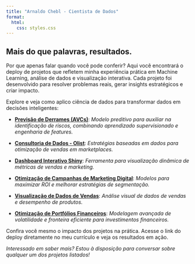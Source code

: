```yaml
---
title: "Arnaldo Chebl - Cientista de Dados"
format: 
  html:
    css: styles.css
---
```


## Mais do que palavras, resultados.

Por que apenas falar quando você pode conferir? Aqui você encontrará o deploy de projetos que refletem minha experiência prática em Machine Learning, análise de dados e visualização interativa. Cada projeto foi desenvolvido para resolver problemas reais, gerar insights estratégicos e criar impacto.

Explore e veja como aplico ciência de dados para transformar dados em decisões inteligentes:

- [**Previsão de Derrames (AVCs)**](https://arnaldochebl.github.io/previsao_de_avc/): *Modelo preditivo para auxiliar na identificação de riscos, combinando aprendizado supervisionado e engenharia de features.*
  
- [**Consultoria de Dados - Olist**](https://docs.google.com/presentation/d/14Xk74pP7uZvJl56eKhq4THSe53pHs4qp/edit#slide=id.p1): *Estratégias baseadas em dados para otimização de vendas em marketplaces.*
  
- [**Dashboard Interativo Shiny**](https://datasciencedeploy.shinyapps.io/dash_olist/): *Ferramenta para visualização dinâmica de métricas de vendas e marketing.*
  
- [**Otimização de Campanhas de Marketing Digital**](https://arnaldochebl.github.io/marketing_analytics/): *Modelos para maximizar ROI e melhorar estratégias de segmentação.*
  
- [**Visualização de Dados de Vendas**](https://datasciencedeploy.shinyapps.io/dash_olist/): *Análise visual de dados de vendas e desempenho de produtos.*
  
- [**Otimização de Portfólios Financeiros**](https://github.com/arnaldochebl/financial_analytics/blob/main/series_volateis.ipynb): *Modelagem avançada de volatilidade e fronteira eficiente para investimentos financeiros.*

Confira você mesmo o impacto dos projetos na prática. Acesse o link do deploy diretamente no meu currículo e veja os resultados em ação.

*Interessado em saber mais? Estou à disposição para conversar sobre qualquer um dos projetos listados!*
